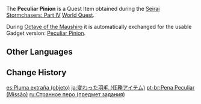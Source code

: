 {{DISPLAYTITLE:Peculiar Pinion}}
{{About|the Quest Item|the Gadget|Peculiar Pinion}}
{{Item Infobox
|title        = Peculiar Pinion
|id           = 100585
|image        = Item Peculiar Pinion.png
|type         = Quest Items
|quality      = 4
|description  = A strange feather you discovered after defeating the [[Thunder Manifestation|monsters]] on the summit of [[Amakumo Peak]].
|source1      = Obtained during the [[Seirai Stormchasers: Part IV]] [[World Quest]].
}}
The '''Peculiar Pinion''' is a Quest Item obtained during the [[Seirai Stormchasers: Part IV]] [[World Quest]].

During [[Octave of the Maushiro]] it is automatically exchanged for the usable Gadget version: [[Peculiar Pinion]].

==Other Languages==
{{Transclude|Peculiar Pinion|Other Languages}}

==Change History==
{{Change History|2.1}}

[[es:Pluma extraña (objeto)]]
[[ja:変わった羽毛 (任務アイテム)]]
[[pt-br:Pena Peculiar (Missão)]]
[[ru:Странное перо (предмет задания)]]